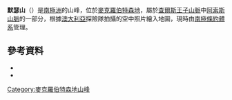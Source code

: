 {{coord|70|13|S|65|39|E|source:GNIS|display=title}}

'''默瑟山'''（{{lang-en|Mount Mercer}}）是[[南極洲|南極洲]]的山峰，位於[[麥克羅伯特森地|麥克羅伯特森地]]，屬於[[查爾斯王子山脈|查爾斯王子山脈]]中[[阿索斯山脈|阿索斯山脈]]的一部分，根據[[澳大利亞|澳大利亞]]探險隊拍攝的空中照片繪入地圖，現時由[[南極條約體系|南極條約體系]]管理。

==參考資料==
*{{cite gnis | type = antarid | id = 9868| name = Mount Mercer | accessdate = 2013-09-19}}
*{{usgs-gazetteer|id=9868| name = Mount Mercer}}

{{DEFAULTSORT:Mount Mercer}}
[[Category:麥克羅伯特森地山峰|Category:麥克羅伯特森地山峰]]


{{MacRobertsonLand-geo-stub}}